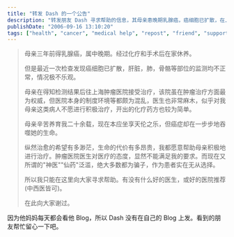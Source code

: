 ```yaml
---
title: "转发 Dash 的一个公告"
description: "转发朋友 Dash 寻求帮助的信息，其母亲患晚期乳腺癌，癌细胞已扩散，在上海肿瘤医院的治疗不理想，希望能获得更好的医疗资源推荐。"
publishDate: "2006-09-16 13:10:20"
tags: ["health", "cancer", "medical help", "repost", "friend", "support"]
---
```


> 母亲三年前得乳腺癌，属中晚期。经过化疗和手术后在家休养。
>
> 但是最近一次检查发现癌细胞已扩散，肝脏，肺，骨骼等部位的监测均不正常，情况极不乐观。
>
> 母亲在得知检测结果后往上海肿瘤医院接受治疗，该院虽在肿瘤治疗方面最为权威，但医院本身的制度环境等都颇为混乱，医生也非常麻木，似乎对我母亲这类病人不愿进行积极治疗，开出的化疗药方也较为简单。
>
> 母亲辛苦养育我二十余载，现在本应坐享天伦之乐，但癌症却在一步步地吞噬她的生命。
>
> 纵然治愈的希望有多渺茫，生命的代价有多昂贵，我都愿意帮助母亲积极地进行治疗。肿瘤医院医生对医疗的态度，显然不能满足我的要求。而现在又所谓的"神医""仙药"泛滥，绝大多数都为骗子，作为患者实在无从选择。
>
> 所以我只能在这里向大家寻求帮助。有没有什么好的医生，或好的医院推荐 (中西医皆可)。
>
> 在此向大家谢过。

因为他妈妈每天都会看他 Blog，所以 Dash 没有在自己的 Blog 上发。看到的朋友帮忙留心一下吧。

